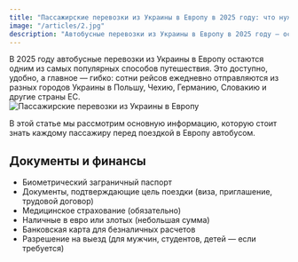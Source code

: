 ```yaml
---
title: "Пассажирские перевозки из Украины в Европу в 2025 году: что нужно знать"
image: "/articles/2.jpg"
description: "Автобусные перевозки из Украины в Европу в 2025 году — основная информация для пассажиров."
---
```



<div className="content-with-image">
    <div className="text-content">
        В 2025 году автобусные перевозки из Украины в Европу остаются одним из самых популярных способов путешествия. Это доступно, удобно, а главное — гибко: сотни рейсов ежедневно отправляются из разных городов Украины в Польшу, Чехию, Германию, Словакию и другие страны ЕС.
    </div>
    <div className="image-content">
        <img src="/articles/2.jpg" alt="Пассажирские перевозки из Украины в Европу" />
    </div>
</div>

В этой статье мы рассмотрим основную информацию, которую стоит знать каждому пассажиру перед поездкой в Европу автобусом.

## Документы и финансы

- Биометрический заграничный паспорт
- Документы, подтверждающие цель поездки (виза, приглашение, трудовой договор)
- Медицинское страхование (обязательно)
- Наличные в евро или злотых (небольшая сумма)
- Банковская карта для безналичных расчетов
- Разрешение на выезд (для мужчин, студентов, детей — если требуется)
